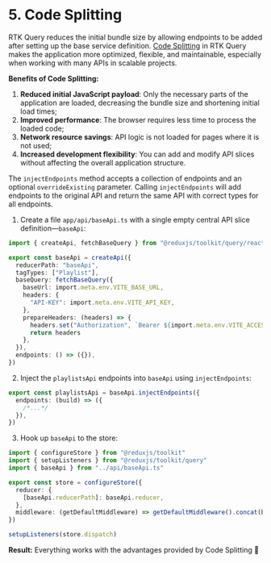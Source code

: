 # 5. Code Splitting

RTK Query reduces the initial bundle size by allowing endpoints to be added after setting up the base service definition. [Code Splitting](https://redux-toolkit.js.org/rtk-query/usage/code-splitting) in RTK Query makes the application more optimized, flexible, and maintainable, especially when working with many APIs in scalable projects.

**Benefits of Code Splitting:**

1. **Reduced initial JavaScript payload**: Only the necessary parts of the application are loaded, decreasing the bundle size and shortening initial load times;
2. **Improved performance**: The browser requires less time to process the loaded code;
3. **Network resource savings**: API logic is not loaded for pages where it is not used;
4. **Increased development flexibility**: You can add and modify API slices without affecting the overall application structure.

The `injectEndpoints` method accepts a collection of endpoints and an optional `overrideExisting` parameter. Calling `injectEndpoints` will add endpoints to the original API and return the same API with correct types for all endpoints.

1. Create a file `app/api/baseApi.ts` with a single empty central API slice definition—`baseApi`:

```ts filename="src/app/baseApi.ts"
import { createApi, fetchBaseQuery } from "@reduxjs/toolkit/query/react"

export const baseApi = createApi({
  reducerPath: "baseApi",
  tagTypes: ["Playlist"],
  baseQuery: fetchBaseQuery({
    baseUrl: import.meta.env.VITE_BASE_URL,
    headers: {
      "API-KEY": import.meta.env.VITE_API_KEY,
    },
    prepareHeaders: (headers) => {
      headers.set("Authorization", `Bearer ${import.meta.env.VITE_ACCESS_TOKEN}`)
      return headers
    },
  }),
  endpoints: () => ({}),
})
```

2. Inject the `playlistsApi` endpoints into `baseApi` using `injectEndpoints`:

```ts filename="playlistsApi.ts" /baseApi.injectEndpoints/
export const playlistsApi = baseApi.injectEndpoints({
  endpoints: (build) => ({
    /*...*/
  }),
})
```

3. Hook up `baseApi` to the store:

```ts filename="store.ts" {7, 9}
import { configureStore } from "@reduxjs/toolkit"
import { setupListeners } from "@reduxjs/toolkit/query"
import { baseApi } from "../api/baseApi.ts"

export const store = configureStore({
  reducer: {
    [baseApi.reducerPath]: baseApi.reducer,
  },
  middleware: (getDefaultMiddleware) => getDefaultMiddleware().concat(baseApi.middleware),
})

setupListeners(store.dispatch)
```

**Result:** Everything works with the advantages provided by Code Splitting 🚀
